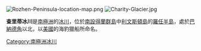 {{unreferenced|time=2013-10-27T08:54:40+00:00}}
[[Image:Rozhen-Peninsula-location-map.png|thumb]]
[[Image:Charity-Glacier.jpg|thumb]]

{{Coord|62|44|S|60|20|W|type:glacier_source:GNIS|display=title}}

'''查里蒂冰川'''是[[南極洲|南極洲]]的[[冰川|冰川]]，位於[[南設得蘭群島|南設得蘭群島]]中[[利文斯頓島|利文斯頓島]]的[[羅任半島|羅任半島]]，處於[[巴納德角|巴納德角]]以北，以[[美國|美國]]的海豹獵船所命名。

{{Antarctica-geo-stub}}
[[Category:南極洲冰川|Category:南極洲冰川]]